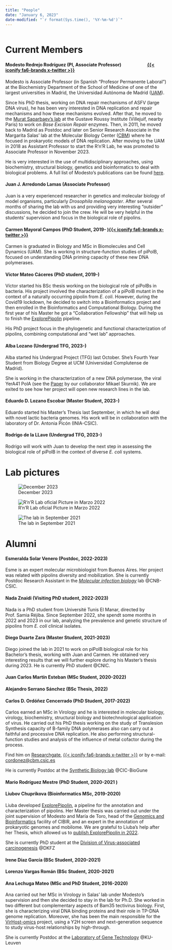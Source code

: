 ```yaml
---
title: "People"
date: "January 6, 2023"
date-modified: "`r format(Sys.time(), '%Y-%m-%d')`"
---
```


```r

```

# Current Members

#### Modesto Redrejo Rodríguez (PI, Associate Professor) [![](figs/orcid.png){width="16"}](https://orcid.org/0000-0003-0014-4162) [![](figs/scopus-logo.png){width="16"}](https://www.scopus.com/authid/detail.uri?authorId=12791769600) [![](figs/rg.png){width="16"}](https://www.researchgate.net/profile/Modesto-Redrejo-Rodriguez) [![](figs/wos.png){width="16"}](https://www.webofscience.com/wos/author/record/D-7247-2012) [{{< iconify fa6-brands x-twitter >}}](https://twitter.com/mredrejo "@mredrejo")

Modesto is Associate Professor (in Spanish "Profesor Permanente Laboral") at the Biochemistry Department of the School of Medicine of one of the largest universities in Madrid, the Universidad Autónoma de Madrid ([UAM](#0)).

Since his PhD thesis, working on DNA repair mechanisms of ASFV (large DNA virus), he has been very interested in DNA replication and repair mechanisms and how these mechanisms evolved. After that, he moved to the [Murat Saparbaev's lab](https://www.gustaveroussy.fr/en/mechanisms-dna-repair-and-carcinogenesis-lab-members) at the Gustave Roussy Institute (Villejuif, nearby Paris) to work on *Base Excision Repair* enzymes. Then, in 2011, he moved back to Madrid as Postdoc and later on Senior Research Associate in the Margarita Salas' lab at the Molecular Biology Center ([CBM](https://www.cbm.uam.es/en/)) where he focused in prokaryotic models of DNA replication. After moving to the UAM in 2018 as Assistant Professor to start the R'n'R Lab, he was promoted to Associate Professor in November 2023.

He is very interested in the use of multidisciplinary approaches, using biochemistry, structural biology, genetics and bioinformatics to deal with biological problems. A full list of Modesto's publications can be found [here](https://www.ncbi.nlm.nih.gov/myncbi/modesto.redrejo%20rodriguez.1/bibliography/public/).

#### Juan J. Arredondo Lamas (Associate Professor)

Juan is a very experienced researcher in genetics and molecular biology of model organisms, particularly *Drosophila melanogaster*. After several months of sharing the lab with us and providing very interesting "outsider" discussions, he decided to join the crew. He will be very helpful in the students' supervision and focus in the biological role of pipolins.

#### Carmen Mayoral Campos (PhD Student, 2019- )[{{< iconify fa6-brands x-twitter >}}](https://twitter.com/karmayoral "@karmayoral")

Carmen is graduated in Biology and MSc in Biomolecules and Cell Dynamics (UAM). She is working in structure-function studies of piPolB, focused on understanding DNA priming capacity of these new DNA polymerases.

#### Víctor Mateo Cáceres (PhD student, 2019-)

Víctor started his BSc thesis working on the biological role of piPolBs in bacteria. His project involved the characterization of a piPolB mutant in the context of a naturally occurring pipolin from *E. coli*. However, during the Covid19 lockdown, he decided to switch into a Bioinformatics project and then enrolled in the Bioinformatics and Computational Biology. During the first year of his Master he got a "Collaboration Fellowship" that will help us to finish the [ExplorePipolin](https://github.com/pipolinlab/ExplorePipolin) pipeline.

His PhD project focus in the phylogenetic and functional characterization of pipolins, combining computational and "wet lab" approaches.

#### Alba Lozano (Undergrad TFG, 2023-)

Alba started his Undergrad Project (TFG) last October. She's Fourth Year Student from Biology Degree at UCM (Universidad Complutense de Madrid).

She is working in the characterization of a new DNA polymerase, the viral YerA41 PolA (see the [Paper](https://pubmed.ncbi.nlm.nih.gov/35357498/) by our collaborator Mikael Skurnik). We are exited to see how her project will open new research lines in the lab.

#### Eduardo D. Lozano Escobar (Master Student, 2023-)

Eduardo started his Master's Thesis last September, in which he will deal with novel lactic bacteria genomes. His work will be in collaboration with the laboratory of Dr. Antonia Picón (INIA-CSIC).

#### Rodrigo de la LLave (Undergrad TFG, 2023-)

Rodrigo will work with Juan to develop the next step in assessing the biological role of piPolB in the context of diverse *E. coli* systems.

# Lab pictures

![December 2023](figs/lab2022.jpeg)

![R'n'R Lab oficial Picture in Marzo 2022](figs/marzo22.png)

![The lab in September 2021](figs/IMG-4890.jpg "R'n'R lab in September 2021"){fig-alt="R'n'R lab in September 2021"}

# Alumni


#### Esmeralda Solar Venero (Postdoc, 2022-2023)

Esme is an expert molecular microbiologist from Buenos Aires. Her project was related with pipolins diversity and mobilization.
She is currently Postdoc Research Assistant in the *[Molecular infection biology](https://www.cnb.csic.es/index.php/es/investigacion/departamentos-de-investigacion/biotecnologia-microbiana/biologia-de-la-infeccion-molecular)* lab @CNB-CSIC.

#### Nada Znaidi (Visiting PhD student, 2022-2023)

Nada is a PhD student from Université Tunis El Manar, directed by Prof. Samia Réjiba. Since September 2022, she spendt some months in 2022 and 2023 in our lab, analyzing the prevalence and genetic structure of pipolins from *E. coli* clinical isolates.

#### Diego Duarte Zara (Master Student, 2021-2023)

Diego joined the lab in 2021 to work on piPolB biological role for his Bachelor's thesis, working with Juan and Carmen. He obtained very interesting results that we will further explore during his Master's thesis during 2023.
He is currently PhD student @CNIC.

#### Juan Carlos Martín Esteban (MSc Student, 2020-2022)

#### Alejandro Serrano Sánchez (BSc Thesis, 2022)

#### Carlos D. Ordóñez Cencerrado (PhD Student, 2017-2022)

Carlos earned an MSc in Virology and he is interested in molecular biology, virology, biochemistry, structural biology and biotechnological application of virus. He carried out his PhD thesis working on the study of Translesion Synthesis capacity of B-family DNA polymerases also can carry out a faithful and processive DNA replication. He also performing structural-function studies and analysis of the influence of metal cofactor during the process.

Find him on [Researchgate](https://www.researchgate.net/profile/Carlos-Ordonez-4), [{{< iconify fa6-brands x-twitter >}}](https://twitter.com/carlosdoc "@CarlosDOC") or by e-mail: [cordonez\@cbm.csic.es](mailto:cordonez@cbm.csic.es)

He is currently Postdoc at the [Synthetic Biology lab](https://www.cicbiogune.es/people/raulpjc) @CIC-BioGune

#### Mario Rodríguez Mestre (PhD Student, 2020-2021 )

#### Liubov Chuprikova (Bioinformatics MSc, 2019-2020)

Liuba developed [ExplorePipolin](https://github.com/pipolinlab/ExplorePipolin), a pipeline for the annotation and characterization of pipolins. Her Master thesis was carried out under the joint supervision of Modesto and María de Toro, head of the [Genomics and Bioinformatics](https://www.cibir.es/es/plataformas-tecnologicas-y-servicios/genomica-y-bioinformatica) facility of CIBIR, and an expert in the annotation of prokaryotic genomes and mobilome. We are grateful to Liuba's help after her Thesis, which allowed us to [publish ExplorePipolin in 2022](https://academic.oup.com/bioinformaticsadvances/article/2/1/vbac056/6659502?login=false).

She is currently PhD student at the [Division of Virus-associated carcinogenesis](https://www.dkfz.de/en/virus-assoziierte-karzinogenese/index.php) @DKFZ

#### Irene Díaz García (BSc Student, 2020-2021)

#### Lorenzo Vargas Román (BSc Student, 2020-2021)

#### Ana Lechuga Mateo (MSc and PhD Student, 2016-2020)

Ana carried out her MSc in Virology in Salas' lab under Modesto's supervision and then she decided to stay in the lab for Ph.D. She worked in two different but complementary aspects of Bam35 tectivirus biology. First, she is characterizing viral DNA binding proteins and their role in TP-DNA genome replication. Moreover, she has been the main responsible for the [VirHost-omics](https://mredrejo.wixsite.com/rnrlab) project, using a Y2H screen and next-generation sequence to study virus-host relationships by high-through.

She is currently Postdoc at the [Laboratory of Gene Technology](https://www.biw.kuleuven.be/biosyst/a2h/LoGT) @KU-Leuven
